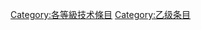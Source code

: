 {{catmore1|[[WikiProject:技术|WikiProject:技术]]}}
{{Articles by Quality|topic=技术|project=技术|format=TOC}}
{{empty category}}

[[Category:各等級技术條目|Category:各等級技术條目]]
[[Category:乙级条目|Category:乙级条目]]